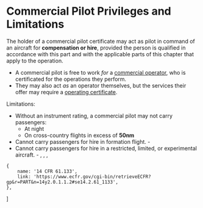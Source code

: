 
# Commercial Pilot Privileges and Limitations

The holder of a commercial pilot certificate may act as pilot in command of an
aircraft for **compensation or hire**, provided the person is qualified in
accordance with this part and with the applicable parts of this chapter that
apply to the operation.

-   A commercial pilot is free to work _for_ a
    [commercial operator](/topics/commercial/operators), who is certificated for
    the operations they perform.
-   They may also act _as_ an operator themselves, but the services their offer
    may require a [operating certificate](/topics/commercial/operators).

Limitations:

-   Without an instrument rating, a commercial pilot may not carry passengers:
    -   At night
    -   On cross-country flights in excess of **50nm**
-   Cannot carry passengers for hire in formation flight. -
    <Reg part="91.111" />
-   Cannot carry passengers for hire in a restricted, limited, or experimental
    aircraft. - <Reg part="91.313" />, <Reg part="91.315" />,
    <Reg part="91.317" />, <Reg part="91.319" />

<Reg part="61.133" />

    {
        name: '14 CFR 61.133',
        link: 'https://www.ecfr.gov/cgi-bin/retrieveECFR?gp&r=PART&n=14y2.0.1.1.2#se14.2.61_1133',
    },
]
